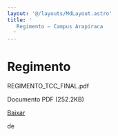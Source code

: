 ```yaml
---
layout: '@/layouts/MdLayout.astro'
title: '
   Regimento — Campus Arapiraca
  '
---
```




Regimento
=========











 REGIMENTO\_TCC\_FINAL.pdf
   

 Documento PDF
 (252.2KB)
 

[Baixar](https://arapiraca.ufal.br/graduacao/ciencia-da-computacao/documentos/tcc/regimento.pdf/@@download/file/REGIMENTO_TCC_FINAL.pdf) 



























 de
 

















